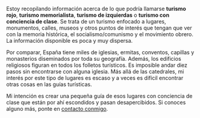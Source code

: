 {{headerleaflet|1=Turismo Rojo}}

Estoy recopilando información acerca de lo que podría llamarse '''turismo rojo''', '''turismo memorialista''', '''turismo de izquierdas''' o '''turismo con conciencia de clase'''. Se trata de un turismo enfocado a lugares, monumentos, calles, museos y otros puntos de interés que tengan que ver con la memoria histórica, el socialismo/comunismo y el movimiento obrero. La información disponible es poca y muy dispersa.

Por comparar, España tiene miles de iglesias, ermitas, conventos, capillas y monasterios diseminados por toda su geografía. Además, los edificios religiosos figuran en todos los folletos turísticos. Es imposible andar diez pasos sin encontrarse con alguna iglesia. Más allá de las catedrales, mi interés por este tipo de lugares es escaso y a veces es difícil encontrar otras cosas en las guías turísticas.

Mi intención es crear una pequeña guía de esos lugares con conciencia de clase que están por ahí escondidos y pasan desapercibidos. Si conoces alguno más, ponte en [[../contacto|contacto conmigo]].

<!--
Para el caso del Reino Unido existe una web que recopila monumentos a las Brigadas Internacionales.

Cosas por añadir al mapa:

* Monumentos a Antonio Machado, Rafael Alberti, Federico García Lorca, Miguel Hernández.
* Casas natales y Calles de las 13 Rosas, a luchadores antifranquistas y a intelectuales.
* Lugares de la memoria en Andalucía
** Sincronizar con https://memoriahistorica.wikis.cc/wiki/Lugares_de_Memoria_Hist%C3%B3rica_de_Andaluc%C3%ADa
* Campos de concentración franquistas, cárceles.
* Cementerios y lugares de fusilamientos.
* Buscar algún grupo en Flickr sobre MH y sino existe crearlo.
* Lugares de batallas, frentes, edificios tomados, etc.
* Refugios subterráneos de Almería
* Orihuela y sus murales
* Monumento represaliados Paterna de Rivera
* Monolito en monte de O Castro
* Monumento en cementerio de Grazalema http://www.dipucadiz.es/memoria_historica/catalogo-de-lugares-y-senderos/FOSA-DE-LAS-MUJERES.-GRAZALEMA
* https://twitter.com/demiguelch/status/987644401081049090
* https://twitter.com/MemoriaMallorca/status/987814128218791936
* Cuenca minera, octubre del 34

Otros países:
* Buscar donde estan enterrados otros revolucionarios
* Ostalgie, Berlín Este: calles, museo RDA
* Monumentos norcoreanos en Africa
* Tumba de Francisco Boix y otros resistentes al fascismo enterrados en Francia
-->

<div id="map" style="float: center;width: 100%; height: 500px;"></div>

<div id="table"></div>

<script type="text/javascript">
    // http://leafletjs.com/examples/custom-icons.html
    
    var places = [
        
        //**********
        //Alemania
        //**********
        
        ["Karl-Marx-Allee", "Calle", "Berlín", "-", "-", "Alemania", 52.517778, 13.435278, "", "Bulevar nombrado en honor a Karl Marx. Construido por la República Democrática Alemana entre 1952 y 1960 en los distritos de Friedrichshain y Mitte en Berlín. El bulevar fue llamado Stalinallee entre 1949 y 1961, y fue un estandarte del proyecto de la reconstrucción de Alemania Oriental después de la Segunda Guerra Mundial."], 
        
        ["Marx-Engels Forum", "Monumento", "Berlín", "-", "-", "Alemania", 52.518333, 13.404167, "", "Estatuas de Karl Marx y Friedrich Engels."], 
        
        ["Monumento a Karl Marx", "Monumento", "Chemnitz", "-", "-", "Alemania", 50.835833, 12.923333, "", "Busto de Karl Marx de 7 metros de alto y 40 toneladas. Es el segundo busto más grande del mundo, siendo el primero el de Lenin en Ulán-Udé, Rusia."], 
        
        ["Karl Marx House", "Museo", "Tréveris", "-", "-", "Alemania", 49.753889, 6.635556, "", "Casa natal de Karl Marx, convertida en museo sobre su vida y obra."], 
        
        ["Tréveris", "Ciudad", "Tréveris", "-", "-", "Alemania", 49.756667, 6.641389, "", "Lugar de nacimiento de Karl Marx el 5 de mayo de 1818. Considerada la ciudad más antigua de Alemania. Su conjunto de monumentos romanos es Patrimonio de la Humanidad."], 
        
        
        //**********
        //Chile
        //**********
        
        ["Palacio de La Moneda", "Monumento", "Santiago de Chile", "-", "-", "Chile", -33.443018, -70.65387, "", ""], 
        ["Tumba de Salvador Allende", "Tumba", "Santiago de Chile", "-", "-", "Chile", -33.41401, -70.64426, "", "Tumba del Presidente de Chile y su esposa Hortensia."], 
        
        //**********
        //España
        //**********
        
        //Andalucía
        
        //Provincia de Almería
        ["Antigua cárcel del Ingenio", "Prisión", "Almería", "Almería", "Andalucía", "España", 36.843728, -2.434214, "", "Lugares de Memoria Histórica de Andalucía."], 
        ["Monumento a los asesinados en el Campo de Concentración de Mauthausen, en el Parque de las Almadrabillas", "Monumento", "Almería", "Almería", "Andalucía", "España", 36.830819, -2.457363, "", "Lugares de Memoria Histórica de Andalucía."], 
        
        //Provincia de Cádiz
        
        //Cádiz
        ["Castillo de San Sebastián", "Fortificación", "Cádiz", "Cádiz", "Andalucía", "España", 36.528662, -6.316686, "", "Lugares de Memoria Histórica de Andalucía. Lugar de fusilamientos."], 
        ["Muros de Puerta Tierra", "Fortificación", "Cádiz", "Cádiz", "Andalucía", "España", 36.526296, -6.288413, "", "Lugares de Memoria Histórica de Andalucía. Lugar de fusilamientos."], 
        
        //El Puerto de Santa María
        ["Antiguo Penal de El Puerto", "Prisión", "El Puerto de Santa María", "Cádiz", "Andalucía", "España", 36.605517, -6.217236, "", "Lugar de Memoria Histórica de Andalucía. Hoy Monasterio de la Victoria."], 
        ["Calle Daniel Ortega", "Calle", "El Puerto de Santa María", "Cádiz", "Andalucía", "España", 36.603951, -6.227174, "", "Médico comunista, Diputado a Cortes durante la II República."], 
        ["Monumento a los presos políticos del franquismo", "Monumento", "El Puerto de Santa María", "Cádiz", "Andalucía", "España", 36.605419, -6.217750, "", "En el jardín del Monasterio de la Victoria."], 
        ["Monumento a Rafael Alberti", "Monumento", "El Puerto de Santa María", "Cádiz", "Andalucía", "España", 36.594830, -6.227157, "", "En la Plaza del Polvorista."], 
        
        //Jimena de la Frontera
        ["Casa de la Memoria 'La Sauceda'", "Museo", "Jimena de la Frontera", "Cádiz", "Andalucía", "España", 36.433831, -5.453072, "", "En Jimena de la Frontera."], 
        
        //Puerto Real
        ["Avda. 14 de Abril", "Calle", "Puerto Real", "Cádiz", "Andalucía", "España", 36.525493, -6.173916, "", "Toda la zona tiene calles con nombres memorialistas. A destacar la Glorieta dedicada a las Brigadas Internacionales."], 
        ["Glorieta de las Brigadas Internacionales", "Calle", "Puerto Real", "Cádiz", "Andalucía", "España", 36.525746, -6.174687, "", "Estrella roja de tres puntas."], 
        
        //Sanlúcar de Barrameda
        ["Monumento a los fusilados por el franquismo en Sanlúcar de Barrameda", "Monumento", "Sanlúcar de Barrameda", "Cádiz", "Andalucía", "España", 36.776720, -6.350988, "", "Junto al Castillo de Santiago."], 
        
        //Provincia de Sevilla
        ["Marinaleda", "Ciudad", "Marinaleda", "Sevilla", "Andalucía", "España", 37.371111, -4.958056, "", "Municipio con larga trayectoria de luchas jornaleras. Miembro de la Red de Municipios por la Tercera República."], 
        
        
        //Aragón
        
        //Provincia de Teruel
        ["Centro Buñuel de Calanda", "Museo", "Calanda", "Teruel", "Aragón", "España", 40.939203, -0.228457, "", "Centro dedicado a la vida y obra del cineasta Luis Buñuel."], 
        
        //Provincia de Zaragoza
        ["Belchite", "Ciudad", "Belchite", "Zaragoza", "Aragón", "España", 41.306545, -0.754636, "", "Pueblo donde tuvo lugar la batalla de Belchite durante la Guerra Civil Española. Se conservan los edificios en ruinas tal y como quedaron tras la batalla."], 
        
        
        //Comunidad de Madrid
        
        //Comunidad de Madrid
        //["Madrid", 40.416957, -3.703478], 
        ["Archivo Histórico del PCE", "Archivo", "Madrid", "Madrid", "Comunidad de Madrid", "España", 40.425568, -3.707922, "", "El archivo se encuentra en la Biblioteca Histórica Marqués de Valdecilla desde septiembre de 2006."], 
        ["Fortines de la Guerra Civil Española del Parque Oeste", "Monumento", "Madrid", "Madrid", "Comunidad de Madrid", "España", 40.434616, -3.729324, "", "Tres fortines construidos por el bando fascista."], 
        ["Monumento a las Brigadas Internacionales", "Monumento", "Madrid", "Madrid", "Comunidad de Madrid", "España", 40.443438, -3.727958, "", "Homenaje a los miles de hombres y mujeres que ayudaron a la II República a combatir al fascismo."], 
        ["Monumento a los Abogados de Atocha", "Monumento", "Madrid", "Madrid", "Comunidad de Madrid", "España", 40.412397, -3.699333, "", "Homenaje a los abogados laboristas asesinados en 1977 por la extrema derecha en el número 55 de la calle Atocha."], 
        ["Monumento a Miguel Hernández", "Monumento", "Madrid", "Madrid", "Comunidad de Madrid", "España", 40.433250, -3.725681, "", ""], 
        
        
        //Comunidad Valenciana
        
        //Provincia de Alicante
        ["Tumba de Miguel Hernández", "Tumba", "Alicante", "Alicante", "Comunidad Valenciana", "España", 38.355022, -0.530403, "", "Su esposa Josefina Manresa y su hijo Manuel Miguel también están enterrados junto a él."], 
        ["Casa-Museo de Miguel Hernández", "Museo", "Orihuela", "Alicante", "Comunidad Valenciana", "España", 38.089172, -0.942228, "", "Casa donde vivío el poeta comunista Miguel Hernández hasta marcharse a Madrid. Se trata de una construcción típica de Orihuela, de planta única. En ella se conservan recuerdos de la familia y fotografías de Miguel y su familia."], 
        
        
        //**********
        //Francia
        //**********
        
        ["Muro de los Federados", "Tumba", "París", "-", "-", "Francia", 48.859722, 2.399722, "", "Muro de los Federados en el Cementerio Père Lachaise. Monumento a los comuneros asesinados el 28 de mayo de 1871 después de que el ejército aplastara la Comuna de París. En los alrededores también hay enterrados miembros del Partido Comunista y de la Resistencia Francesa de la Segunda Guerra Mundial."], 
        
        
        //**********
        //Reino Unido
        //**********
        ["Tumba de Karl Marx", "Tumba", "Londres", "-", "-", "Reino Unido", 51.5656, -0.1446, "", "Tumba de Karl Marx, su mujer Jenny von Westphalen y uno de sus nietos en el Highgate Cemetery de Londres."], 
        
        
        //**********
        //Rusia
        //**********
        
        ["Tumba de Sergei Eisenstein", "Tumba", "Moscú", "-", "-", "Rusia", 55.72489, 37.55408, "", "Tumba del cineasta soviético Sergei Eisenstein, director de El acorazado Potemkin, La Huelga y Octubre, entre otras. En este cementerio también está enterrado Dziga Vertov."], 
    ];

    var map = L.map('map').setView([47, 10], 4);
    mapLink = 
        '<a href="https://openstreetmap.org">OpenStreetMap</a>';
    L.tileLayer(
        'https://{s}.tile.openstreetmap.org/{z}/{x}/{y}.png', {
        attribution: '&copy; ' + mapLink + ' Contributors',
        }).addTo(map);
    
    //places.sort();
    countries = new Array();
    table = '<table class="wikitable sortable" style="float: center;width: 100%;font-size: 90%;">';
    table += '<tr><th>Punto de interés</th><th>Tipo</th><th>Municipio</th><th>Provincia</th><th>CCAA</th><th>País</th><th>Detalles</th></tr>';
    for (var i = 0; i < places.length; i++) {
        marker = new L.marker([places[i][6],places[i][7]])
            .bindPopup('<b>' + places[i][0] + '</b>' + '<br/><img src="' + places[i][8] + '" width="0px" /><br/>' + places[i][9] + '<br/><br/><b>Municipio:</b> ' + places[i][2] + '. <b>Provincia:</b> ' + places[i][3] + '.')
            .addTo(map);
        table += '\n<tr><td style="text-align: center;"><b>' + places[i][0] + '</b></td><td style="text-align: center;">' + places[i][1] + '</td><td style="text-align: center;">' + places[i][2] + '</td><td style="text-align: center;">' + places[i][3] + '</td><td style="text-align: center;">' + places[i][4] + '</td><td style="text-align: center;">' + places[i][5] + '</td><td>' + places[i][9] + '</td></tr>';
        if (!countries.includes(places[i][5])) {
            countries.push(places[i][5]);
        }
    }
    table += '\n</table>';
    table += '\n\nHasta el momento he recopilado <b>' + places.length + ' puntos de interés</b> de <b>' + countries.length + ' países</b> distintos.';
    document.getElementById('table').innerHTML = table;

</script>

{{viajes}}

{{footer}}
